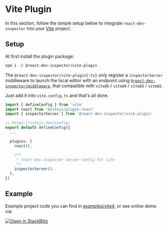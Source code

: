 
# Vite Plugin

<SnippetDeclaration />

In this section, follow the simple setup below to integrate `react-dev-inspector` into your [Vite](https://vitejs.dev) project.

## Setup

At first install the plugin package:

```bash npm2yarn
npm i -D @react-dev-inspector/vite-plugin
```

The `@react-dev-inspector/vite-plugin{:ts}` only register a `inspectorServer` middleware to launch the local editor with an endpoint using [`@react-dev-inspector/middleware`](https://react-dev-inspector.zthxxx.me/docs/integration#inspector-middleware),
that compatible with `vite@5` / `vite@4` / `vite@3` / `vite@2`.

Just add it into `vite.config.ts` and that's all done.


```ts filename="vite.config.ts" showLineNumbers {3,16}
import { defineConfig } from 'vite'
import react from '@vitejs/plugin-react'
import { inspectorServer } from '@react-dev-inspector/vite-plugin'

// https://vitejs.dev/config/
export default defineConfig({
  ...

  plugins: [
    react(),

    /**
     * react-dev-inspector server config for vite
     */
    inspectorServer(),
  ],
})
```

## Example

Example project code you can find in [examples/vite4](https://github.com/zthxxx/react-dev-inspector/blob/dev/examples/vite4/vite.config.ts),
or see online demo via:

[
  ![Open in StackBlitz](@components/stack-blitz/open-in-stackblitz.svg)
](https://stackblitz.com/github/zthxxx/react-dev-inspector/tree/dev/examples/vite4)
